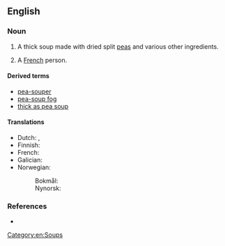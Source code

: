 ==English==
{{wikipedia}}

===Noun===
{{en-noun|~}}

# {{lb|en|culinary}} A thick soup made with dried split [[peas]] and various other ingredients.
# {{lb|en|slang|ethnic slur}} A [[French]] person.

====Derived terms====
* [[pea-souper]]
* [[pea-soup fog]]
* [[thick as pea soup]]

====Translations====
{{trans-top|soup made from peas}}
* Dutch: {{t+|nl|erwtensoep}}, {{t+|nl|snert}}
* Finnish: {{t+|fi|hernekeitto}}
* French: {{t|fr|soupe aux pois|f}}
* Galician: {{t|gl|sopa de chícharos}}
* Norwegian:
*: Bokmål: {{t|nb|ertesuppe|m|f}}
*: Nynorsk: {{t|nn|ertesuppe|f}}
{{trans-mid}}
{{trans-bottom}}

===References===
* {{R:ODO}}

[[Category:en:Soups]]